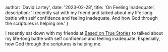 
  author: 'David Lartey',
  date: '2023-02-28',
  title: 'On Feeling Inadequate',
  description: 'I recently sat with my friend and talked about my life-long battle with self confidence and feeling inadequate. And how God through the scriptures is helping me.'
}


I recently sat down with my friends at <a href="https://www.youtube.com/@basedontruestories" target="_blank">Based on True Stories</a> to talked about my life-long battle with self confidence and feeling inadequate. Especially, how God through the scriptures is helping me.

<YouTube youTubeId="r-TX3HC_ahE" />
